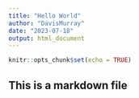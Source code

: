 ```yaml
---
title: "Hello World"
author: "DavisMurray"
date: "2023-07-18"
output: html_document
---
```


```r
knitr::opts_chunk$set(echo = TRUE)
```

## This is a markdown file 